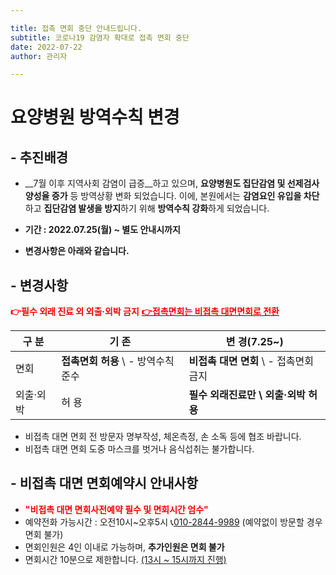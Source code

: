 ```yaml
---

title: 접촉 면회 중단 안내드립니다.
subtitle: 코로나19 감염자 확대로 접촉 면회 중단
date: 2022-07-22
author: 관리자

---
```


#  요양병원 방역수칙 변경


## - 추진배경

- __7월 이후 지역사회 감염이 급증__하고 있으며, **요양병원도 집단감염 및 선제검사 양성율 증가** 등 방역상황 변화 되었습니다.
이에, 본원에서는 **감염요인 유입을 차단**하고 **집단감염 발생을 방지**하기 위해 **방역수칙 강화**하게 되었습니다.

- **기간 : 2022.07.25(월) ~ 별도 안내시까지**
- **변경사항은 아래와 같습니다.**

## - 변경사항
**<span style="color:red">👉필수 외래 진료 외 외출·외박 금지</span>**
**<u><span style="color:red">👉접촉면회는 비접촉 대면면회로 전환</span></u>**

| 구 분   | 기 존                         | 변 경(7.25~)                   |
|-------|-----------------------------|------------------------------|
| 면회    | <b> 접촉면회 허용</b> \ - 방역수칙 준수 | <b>비접촉 대면 면회</b> \ - 접촉면회 금지 |
| 외출·외박 | 허 용                         | <b>필수 외래진료만 \ 외출·외박 허용</b>   |


- 비접촉 대면 면회 전 방문자 명부작성, 체온측정, 손 소독 등에 협조 바랍니다.
- 비접촉 대면 면회 도중 마스크를 벗거나 음식섭취는 불가합니다.

## - 비접촉 대면 면회예약시 안내사항

- **<span style="color:red">"비접촉 대면 면회사전예약 필수 및 면회시간 엄수"</span>**
- 예약전화 가능시간 : 오전10시~오후5시 📞[010-2844-9989](tel:010-2844-9989)
(예약없이 방문할 경우 면회 불가)
- 면회인원은 4인 이내로 가능하며, **추가인원은 면회 불가**
- 면회시간 10분으로 제한합니다. <u>(13시 ~ 15시까지 진행)</u>

